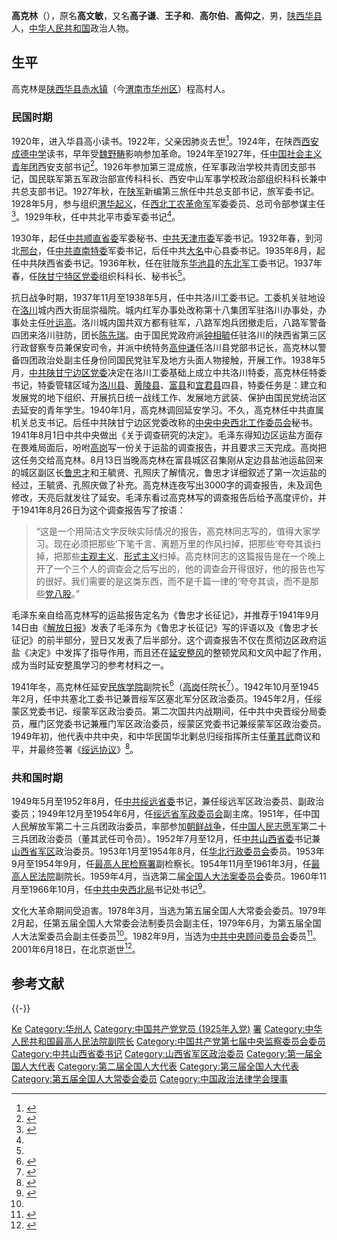{{Otheruses|other=名为高文敏的其他人物|高文敏}}
{{Otheruses|other=名为王子和的其他人物|王子和}}
{{Infobox_officeholder
|name = 高克林
|image name = Gao Ke Lin.jpg
|width = 180px
|now = 中共山西省委书记
|period = 1952年7月至12月
|Sex = 男
|different name =
|party = {{中国共产党|22px}}
|Native place = [[陕西|陕西]][[华县|华县]][[赤水鎮_(華縣)|赤水镇]]程高村
|date of birth = 1907年3月11日
|place of birth = {{QING}}[[陕西省|陕西省]][[华县|华县]][[赤水鎮_(華縣)|赤水镇]]程高村
|date of death = {{Death date and age|2001|6|18|1907|3|11}}
|place of death = {{PRC}}[[北京市|北京市]]
|spouse = 
|relatives = 
|educate = 
|past = 
|work =
}}

'''高克林'''（{{bd|1907年|3月11日|2001年|6月18日|catIdx=}}），原名'''高文敏'''，又名'''高子谦'''、'''王子和'''、'''高尔伯'''、'''高仰之'''，男，[[陕西|陕西]][[华县|华县]]人，[[中华人民共和国|中华人民共和国]]政治人物。

== 生平 ==
高克林是[[陕西|陕西]][[华县|华县]][[赤水鎮_(華縣)|赤水镇]]（今[[渭南市|渭南市]][[华州区|华州区]]）程高村人。

=== 民国时期 ===
1920年，进入华县高小读书。1922年，父亲因肺炎去世<ref>{{cite book|author1=江长录|title=高克林回忆录|date=1987年12月|publisher=呼和浩特：内蒙古人民出版社|isbn=7-204-00245-8|pages=8|accessdate=2015-08-10}}</ref>。1924年，在陕西[[西安成德中学|西安成德中学]]读书，早年受[[魏野畴|魏野畴]]影响参加革命。1924年至1927年，任[[中国社会主义青年团|中国社会主义青年团]]西安支部书记<ref>{{cite book|author1=何东等|title=中国革命史人物词典|date=1991年6月|publisher=北京：北京出版社|isbn=7-200-00752-8|pages=636|accessdate=2015-08-10}}</ref>。1926年参加第三混成旅，任军事政治学校共青团支部书记，国民联军第五军政治部宣传科科长、西安中山军事学校政治部组织科科长兼中共总支部书记。1927年秋，在[[陕军|陕军]]新编第三旅任中共总支部书记，旅军委书记。1928年5月，参与组织[[渭华起义|渭华起义]]，任[[西北工农革命军|西北工农革命军]]军委委员、总司令部参谋主任<ref>{{cite book|author1=张铁慧|title=100位为新中国成立作出突出贡献的英雄模范人物 谢子长|date=2011年4月|publisher=长春：吉林文史出版社|isbn=978-7-5472-0576-1|pages=33|accessdate=2015-08-10}}</ref>。1929年秋，任中共北平市委军委书记<ref name=gou />。

1930年，起任[[中共顺直省委|中共顺直省委]]军委秘书、[[中共天津市委|中共天津市委]]军委书记。1932年春，到河北[[邢台|邢台]]，任[[中共直南特委|中共直南特委]]军委书记，后任中共[[大名县|大名]]中心县委书记。1935年8月，起任中共陕西省委书记。1936年秋，任在驻陇东[[华池县|华池县]]的[[东北军|东北军]]工委书记。1937年春，任[[中共中央西北局|陕甘宁特区党委]]组织科科长、秘书长<ref name=aab />。

抗日战争时期，1937年11月至1938年5月，任中共洛川工委书记。工委机关驻地设在[[洛川|洛川]]城内西大街屈崇福院。城内红军办事处改称第十八集团军驻洛川办事处，办事处主任[[叶运高|叶运高]]。洛川城内国共双方都有驻军，八路军炮兵团撤走后，八路军警备四团来洛川驻防，团长[[陈先瑞|陈先瑞]]。由于国民党政府派[[钟相毓|钟相毓]]任驻洛川的陕西省第三区行政督察专员兼保安司令，并派中统特务[[高仲谦|高仲谦]]任洛川县党部书记长，高克林以警备四团政治处副主任身份同国民党驻军及地方头面人物接触，开展工作。1938年5月，[[中共中央西北局|中共陕甘宁边区党委]]决定在洛川工委基础上成立中共洛川特委，高克林任特委书记，特委管辖区域为[[洛川县|洛川县]]、[[黄陵县|黄陵县]]、[[富县|富县]]和[[宜君县|宜君县]]四县，特委任务是：建立和发展党的地下组织、开展抗日统一战线工作、发展地方武装、保护由国民党统治区去延安的青年学生。1940年1月，高克林调回延安学习。不久，高克林任中共直属机关总支书记。后任中共陕甘宁边区党委改称的[[中央中央西北工作委员会|中央中央西北工作委员会]]秘书。1941年8月1日中共中央做出《关于调查研究的决定》。毛泽东得知边区运盐方面存在畏难局面后，吩咐[[高岗|高岗]]写一份关于运盐的调查报告，并且要求三天完成。高岗把这任务交给高克林。8月13日当晚高克林在富县城区召集刚从定边县盐池运盐回来的城区副区长[[鲁忠才|鲁忠才]]和王毓贤、孔照庆了解情况，鲁忠才详细叙述了第一次运盐的经过，王毓贤、孔照庆做了补充。高克林连夜写出3000字的调查报告，未及润色修改，天亮后就发往了延安。毛泽东看过高克林写的调查报告后给予高度评价，并于1941年8月26日为这个调查报告写了按语：
<blockquote>
“这是一个用简洁文字反映实际情况的报告，高克林同志写的，值得大家学习。现在必须把那些‘下笔千言、离题万里的作风扫掉，把那些‘夸夸其谈扫掉，把那些[[主觀主義|主观主义]]、[[形式主义|形式主义]]扫掉。高克林同志的这篇报告是在一个晚上开了一个三个人的调查会之后写出的，他的调查会开得很好，他的报告也写的很好。我们需要的是这类东西，而不是千篇一律的‘夸夸其谈，而不是那些[[党八股|党八股]]。”
</blockquote>
毛泽东亲自给高克林写的运盐报告定名为《鲁忠才长征记》，并推荐于1941年9月14日由《[[解放日报|解放日报]]》发表了毛泽东为《鲁忠才长征记》写的评语以及《鲁忠才长征记》的前半部分，翌日又发表了后半部分。这个调查报告不仅在贯彻边区政府运盐《决定》中发挥了指导作用，而且还在[[延安整风|延安整风]]的整顿党风和文风中起了作用，成为当时延安整風学习的参考材料之一。

1941年冬，高克林任延安[[民族学院|民族学院]]副院长<ref>{{cite book|author1=中国人民政治协商会议内蒙古自治区委员会文史和学习委员会，内蒙古延安大学暨延安民族学院校友会内蒙古延安精神研究会编|title=内蒙古文史资料 第54辑 延水情深|date=2001年6月|publisher=内蒙古政协文史书店|pages=11|accessdate=2015-08-10}}</ref>（[[高岗|高岗]]任院长<ref>{{cite book|author1=降边嘉措|title=这里是红军走过的地方|date=2013年1月|publisher=北京：作家出版社|isbn=978-7-5063-6247-4|pages=557|accessdate=2015-08-10}}</ref>）。1942年10月至1945年2月，任中共塞北工委书记兼晋绥军区塞北军分区政治委员。1945年2月，任绥蒙区党委书记、绥蒙军区政治委员。第二次国共内战期间，任中共中央晋绥分局委员，雁门区党委书记兼雁门军区政治委员，绥蒙区党委书记兼绥蒙军区政治委员。1949年初，他代表中共中央，和中华民国华北剿总归绥指挥所主任[[董其武|董其武]]商议和平，并最终签署《[[绥远协议|绥远协议]]》<ref>{{cite book|author1=王波，李迎选|title=晋绥风云人物 党政人物卷|date=2007年12月|publisher=北京：中央文献出版社|isbn=978-7-5073-2448-8|pages=88-89|accessdate=2015-08-10}}</ref>。

=== 共和国时期 ===
1949年5月至1952年8月，任[[中共绥远省委|中共绥远省委]]书记，兼任绥远军区政治委员、副政治委员；1949年12月至1954年6月，任[[绥远省军政委员会|绥远省军政委员会]]副主席。1951年，任中国人民解放军第二十三兵团政治委员，率部参加[[朝鲜战争|朝鲜战争]]，任[[中国人民志愿军|中国人民志愿军]]第二十三兵团政治委员（董其武任司令员）。1952年7月至12月，任[[中共山西省委|中共山西省委]]书记兼[[山西省军区|山西省军区]]政治委员。1953年1月至1954年8月，任[[华北行政委员会|华北行政委员会]]委员。1953年9月至1954年9月，任[[最高人民检察署|最高人民检察署]]副检察长。1954年11月至1961年3月，任[[中华人民共和国最高人民法院|最高人民法院]]副院长。1959年4月，当选第二届[[全国人大法案委员会|全国人大法案委员会]]委员。1960年11月至1966年10月，任[[中共中央西北局|中共中央西北局]]书记处书记<ref name=aab>{{cite book|author1=中共中央组织部 |author2 = 中共中央党史研究室 |title=中国共产党历届中央委员大辞典 1921-2003|date=2004年11月|publisher=北京：中共党史出版社|isbn=7-80136-946-7|page=155|accessdate=2015-08-10}}</ref>。

文化大革命期间受迫害。1978年3月，当选为第五届全国人大常委会委员。1979年2月起，任第五届全国人大常委会法制委员会副主任，1979年6月，为第五届全国人大法案委员会副主任委员<ref name="aab" />。1982年9月，当选为[[中共中央顾问委员会|中共中央顾问委员会]]委员<ref name=gou>{{cite book|author1=王健英|title=中国红军人物志|date=2000年1月|publisher=广州：广东人民出版社|isbn=7-218-03199-4|pages=717|accessdate=2015-08-10}}</ref>。2001年6月18日，在北京逝世<ref>{{cite web| language =| publisher =人民网| title =高克林同志逝世| url =http://past.people.com.cn/GB/paper464/4044/478115.html| author =| date =2001-08-21| accessdate =}}{{dead link|date=2018年2月 |bot=InternetArchiveBot |fix-attempted=yes }}</ref>。

== 参考文献 ==
{{Reflist}}

{{-}}
{{start box}}
{{s-ppo|cpc}}
{{s-before|[[解学恭|解学恭]]<br /><small>代理</small>}}
{{s-title|[[中国共产党山西省委员会|中国共产党山西省委员会]]书记|1952年7月26日－1952年12月}}
{{s-after|[[陶鲁笳|陶鲁笳]]}}
{{s-mil|pla}}
{{s-before|[[赖若愚|赖若愚]]}}
{{s-title|[[中国人民解放军|中国人民解放军]][[山西省军区|山西军区]][[政治委员|政治委员]]|1952年10月－1953年8月}}
{{s-after|[[陶鲁笳|陶鲁笳]]}}
{{end box}}

{{中华人民共和国山西省正职领导人|nocat}}
{{Navboxes 
| title  = 高克林在[[中国政治法律学会|中国政治法律学会]]的职务
| list1  =
{{中国政治法律学会第三届理事会}}
{{中国政治法律学会第四届理事会}}
}}

{{Authority control}}
{{DEFAULTSORT:Gao高}}
[[Category:高姓|Ke]]
[[Category:华州人|Category:华州人]]
[[Category:中国共产党党员_(1925年入党)|Category:中国共产党党员 (1925年入党)]]
[[Category:中华人民共和国最高人民检察院副检察长|署]]
[[Category:中华人民共和国最高人民法院副院长|Category:中华人民共和国最高人民法院副院长]]
[[Category:中国共产党第七届中央监察委员会委员|Category:中国共产党第七届中央监察委员会委员]]
[[Category:中共山西省委书记|Category:中共山西省委书记]]
[[Category:山西省军区政治委员|Category:山西省军区政治委员]]
[[Category:第一届全国人大代表|Category:第一届全国人大代表]]
[[Category:第二届全国人大代表|Category:第二届全国人大代表]]
[[Category:第三届全国人大代表|Category:第三届全国人大代表]]
[[Category:第五届全国人大常委会委员|Category:第五届全国人大常委会委员]]
[[Category:中国政治法律学会理事|Category:中国政治法律学会理事]]